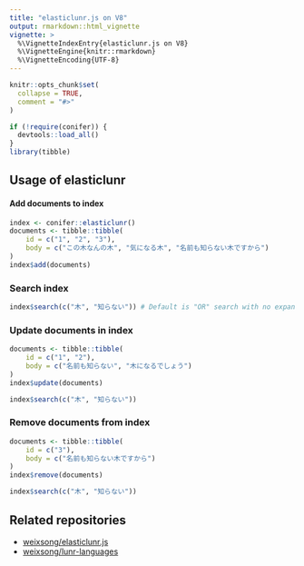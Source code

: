 ```yaml
---
title: "elasticlunr.js on V8"
output: rmarkdown::html_vignette
vignette: >
  %\VignetteIndexEntry{elasticlunr.js on V8}
  %\VignetteEngine{knitr::rmarkdown}
  %\VignetteEncoding{UTF-8}
---
```


```r
knitr::opts_chunk$set(
  collapse = TRUE,
  comment = "#>"
)
```

```r
if (!require(conifer)) {
  devtools::load_all()
}
library(tibble)
```

## Usage of elasticlunr

#### Add documents to index

```r
index <- conifer::elasticlunr()
documents <- tibble::tibble(
    id = c("1", "2", "3"),
    body = c("この木なんの木", "気になる木", "名前も知らない木ですから")
)
index$add(documents)
```

### Search index

```r
index$search(c("木", "知らない")) # Default is "OR" search with no expanding.
```

### Update documents in index

```r
documents <- tibble::tibble(
    id = c("1", "2"),
    body = c("名前も知らない", "木になるでしょう")
)
index$update(documents)

index$search(c("木", "知らない"))
```

### Remove documents from index

```r
documents <- tibble::tibble(
    id = c("3"),
    body = c("名前も知らない木ですから")
)
index$remove(documents)

index$search(c("木", "知らない"))
```

## Related repositories

- [weixsong/elasticlunr.js](https://github.com/weixsong/elasticlunr.js)
- [weixsong/lunr-languages](https://github.com/weixsong/lunr-languages)
